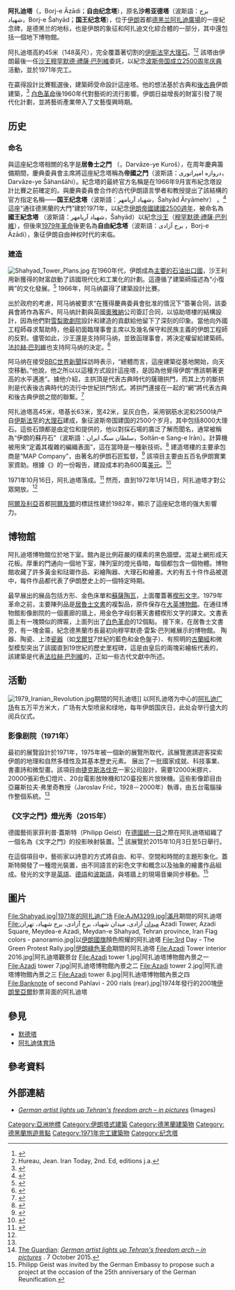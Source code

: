 {{Otheruses|other=建于美国纽约世贸大楼旧址的建筑|自由塔}}
{{Infobox Modern Building
| native_name = {{lang|fa|برج آزادی}}<br>Borj-e Āzādi
| name              = 阿扎迪塔
| image             = Azadi Tower (29358497718).jpg
| former_names = '''沙希亚德塔'''或'''国王纪念塔'''
| etymology = '''自由塔'''
| client = [[波斯帝国成立2500周年庆典|波斯帝国成立2500周年庆典]]委員會
| caption = 
| map_type = Iran
| pushpin_label = Azadi Tower
| website = {{URL|azadi-tower.com}}
| location = [[伊朗|伊朗]][[德黑蘭|德黑蘭]]
| coordinates = {{coord|35|41|58|N|51|20|16|E|type:landmark_source:dewiki|display=inline,title}}
| roof = {{convert|45|m|ft|abbr=on}}
|completion_date   = 1971年10月16日
| opened_date = 1972年1月14日
| cost = 600萬[[美元|美元]]
|architect         = {{link-en|侯赛因·阿马纳|Hossein Amanat}}
| structural_engineer = [[奧雅納|奧雅納]]
| main_contractor = MAP Company
}}

'''阿扎迪塔'''（{{lang-fa|برج آزادی}}，Borj-e Āzādi；'''自由纪念塔'''），原名'''沙希亚德塔'''（波斯語：برج شهیاد，Borj-e Šahyād；'''国王纪念塔'''），位于[[伊朗|伊朗]]首都[[德黑兰|德黑兰]][[阿扎迪廣場|阿扎迪廣場]]的一座紀念碑，是德黑兰的地标，也是伊朗的象征和阿扎迪文化綜合體的一部分，其中還包括一個地下博物館。

阿扎迪塔高約45米（148英尺），完全覆蓋著切割的[[伊斯法罕|伊斯法罕]][[大理石|大理石]]。<ref name="yahoo">{{cite web|url=https://news.yahoo.com/nphotos/slideshow/photo//090615/481/383faf99533649c7bc4b9f2a555f322d/#photoViewer=/090615/481/383faf99533649c7bc4b9f2a555f322d|title=Yahoo News - Latest News & Headlines|publisher=news.yahoo.com|access-date=1 September 2015|archive-date=2009-06-19|archive-url=https://web.archive.org/web/20090619191648/http://news.yahoo.com/nphotos/slideshow/photo/090615/481/383faf99533649c7bc4b9f2a555f322d#photoViewer=/090615/481/383faf99533649c7bc4b9f2a555f322d|dead-url=no}}</ref><ref>Hureau, Jean. Iran Today, 2nd. Ed, editions j.a.</ref> 該塔由伊朗最後一任[[沙王|沙王]][[穆罕默德·禮薩·巴列維|穆罕默德·禮薩·巴列維]]委託，以紀念[[波斯帝国成立2500周年庆典|波斯帝国成立2500周年庆典]]活動，並於1971年完工。

在贏得設計比賽甄選後，建築師{{link-en|侯赛因·阿马纳|Hossein Amanat}}受命設計這座塔。他的想法基於古典和[[後古代史|後古典]]伊朗建築，<ref name="bbc">{{cite web|url=http://www.bbc.co.uk/persian/iran/2009/07/090718_mg_azadi_sq_tehran.shtml|title=BBC فارسی - ايران - 'برج آزادی پس از۲۰ سال شسته می شود'|website=BBC Persian|access-date=1 September 2015|language=fa|archive-date=2014-04-11|archive-url=https://web.archive.org/web/20140411012559/http://www.bbc.co.uk/persian/iran/2009/07/090718_mg_azadi_sq_tehran.shtml|dead-url=no}}</ref> [[白色革命|白色革命]]後1960年代對藝術的流行影響。伊朗日益增長的財富引發了現代化計劃，並將藝術產業帶入了文藝復興時期。

== 历史 ==
=== 命名 ===
與這座紀念塔相關的名字是'''居魯士之門''' （{{lang-fa|دروازه کوروش}}，Darvāze-ye Kuroš），在周年慶典籌備期間，慶典委員會主席{{link-en|阿薩多拉·阿拉姆|Asadollah Alam}}將這座紀念塔稱為'''帝國之門'''（波斯語：دروازه امپراتوری，Darvāze-ye Šāhanšāhi）。紀念塔的最終官方名稱是在1966年9月宣布紀念塔設計比賽之前確定的。與慶典委員會合作的古代伊朗語言學者和教授{{link-fa|巴赫拉姆·法拉赫瓦希|بهرام فره‌وشی}}提出了該結構的官方指定名稱——'''国王纪念塔'''（波斯語：شهیاد آریامهر，Šahyād Āryāmehr） 。<ref name="Khashayar">{{Cite web| url = http://summit.sfu.ca/item/15619| title = A Monument of Destiny: Envisioning A Nation's Past, Present, and Future Through Shahyad/Azadi| last = Khashayar| first = Hemmati| date = 2015-08-20| website = summit.sfu.ca| access-date = 2016-02-28| archive-date = 2019-08-29| archive-url = https://web.archive.org/web/20190829205730/http://summit.sfu.ca/item/15619| dead-url = no}}</ref> 這座“通往德黑蘭的大門”建於1971年，以紀念[[波斯帝国成立2500周年庆典|伊朗帝國建國2500週年]]，被命名為'''國王紀念塔''' （波斯語：شهیاد آریامهر，Šahyād）以紀念[[沙王|沙王]]（[[穆罕默德·禮薩·巴列維|穆罕默德·禮薩·巴列維]]），但後來[[伊朗伊斯蘭革命|1979年革命]]後更名為'''自由紀念塔'''（波斯語：برج آزادی ，Borj-e Āzādi），象征伊朗自由神权时代的来临。

=== 建造 ===
[[File:Shahyad_Tower_Plans.jpg|left]]
在1960年代，伊朗成為[[石油輸出國組織|主要的石油出口國]]，沙王利用新獲得的財富啟動了該國現代化和工業化的計劃。這遵循了建築師{{link-en|侯赛因·阿马纳|Hossein Amanat}}描述為“小復興”的文化發展。<ref name=":0">{{cite web|last1=Riazati|first1=Rozita|title=The man behind Iran's most famous tower|url=https://www.bbc.co.uk/news/world-middle-east-35295083|website=BBC News|access-date=22 February 2017|date=14 January 2016|archive-date=2019-07-04|archive-url=https://web.archive.org/web/20190704194429/https://www.bbc.co.uk/news/world-middle-east-35295083|dead-url=no}}</ref> 1966年，阿马纳贏得了建築設計比賽。

出於政府的考慮，阿马纳被要求“在獲得慶典委員會批准的情況下”簽署合同，該委員會將作為客戶。阿马纳計劃與英國[[奧雅納|奧雅納]]公司簽訂合同，以協助塔樓的結構設計，因為他們對[[雪梨歌劇院|雪梨歌劇院]]設計和建造的貢獻給他留下了深刻的印象。當他向外國工程師尋求幫助時，他最初面臨理事會主席以及幾名保守和民族主義的伊朗工程師的反對。儘管如此，沙王還是支持阿马纳，並致函理事會，將決定權留給建築師。{{link-en|沙后|Shahbanu}}[[法拉赫·巴列維|法拉赫·巴列維]]也支持阿马纳的決定。<ref>{{cite web|title=Hossein Amanat with Benjamin Tiven|url=http://www.bidoun.org/magazine/28-interviews/hossein-amanat-with-benjamin-tiven/|publisher=Bidoun|access-date=24 May 2015|archive-date=2018-12-26|archive-url=https://web.archive.org/web/20181226084441/https://www.bidoun.org/issues/28-interviews|dead-url=no}}</ref>

阿马纳在接受[[英國廣播公司世界新聞頻道|BBC世界新聞]]採訪時表示，“總體而言，這座建築從基地開始，向天空移動。”他說，他之所以以這種方式設計這座塔，是因為他覺得伊朗“應該朝著更高的水平邁進”。據他介紹，主拱頂是代表古典時代的薩珊拱門，而其上方的斷拱則是代表後古典時代的流行中世紀拱門形式。將拱門連接在一起的“{{link-en|肋拱頂|Rib vault|肋}}網”將代表古典和後古典伊朗之間的聯繫。<ref>{{cite interview|last=Amanat|first=Hossein|subject-link=Hossein Amanat|title=The Freedom Tower in the name Ayush patel Tehran|work=Witness|publisher=BBC World Service|date=January 14, 2016|interviewer=Rozita Riazati}}</ref>

阿扎迪塔高45米，塔基长63米，宽42米，呈灰白色，采用钢筋水泥和2500块产自[[伊斯法罕|伊斯法罕]]的[[大理石|大理石]]建成，象征波斯帝国建国的2500个岁月，其中包括8000大理石。這些石頭都是由{{link-fa|坎巴爾·拉希姆|قنبر رحیمی}}定位和提供的，他以對採石場的廣泛了解而聞名，通常被稱為“伊朗的蘇丹石”（波斯語：سلطان سنگ ایران，Soltān-e Sang-e Irān）。計算機被用來“定義其複雜的編織表面”，這在當時是一種新技術。<ref>{{cite web|title=AMANAT ARCHITECT - SHAHYAD MONUMENT|url=http://www.amanatarchitect.com/shahyad/index.php?lang=english|website=www.amanatarchitect.com|access-date=20 February 2017|archive-date=2020-06-26|archive-url=https://web.archive.org/web/20200626082359/http://www.amanatarchitect.com/shahyad/index.php?lang=english|dead-url=no}}</ref> 建造塔樓的主要承包商是“MAP Company”，由著名的伊朗石匠{{link-fa|加法爾·達瓦爾帕納|غفار داورپناه}}監督。<ref>{{cite journal|last1=Grigor|first1=Talinn|title=Of Metamorphosis Meaning on Iranian Terms|journal=Third Text|date=2003|volume=17|issue=3|pages=207–225|doi=10.1080/0952882032000136858}}</ref> 該項目主要由五百名伊朗實業家資助。根據《{{link-en|MEED|MEED}}》的一份報告，建設成本約為600萬[[美元|美元]]。<ref>{{cite journal|title=MEED|journal=Middle East Economic Digest|date=29 October 1971|volume=15}}</ref>

1971年10月16日，阿扎迪塔落成。<ref>{{cite web|title=Iran Travel Photos. Tourism pictures from Iran - CountryReports|url=http://www.countryreports.org/travel/Iran/pictures.htm#!shahyad-tower-tehran|website=www.countryreports.org|access-date=20 February 2017|language=en|archive-date=2017-02-21|archive-url=https://web.archive.org/web/20170221110434/http://www.countryreports.org/travel/Iran/pictures.htm#!shahyad-tower-tehran|dead-url=no}}</ref> 然而，直到1972年1月14日，阿扎迪塔才對公眾開放。<ref name=":0" />

[[阿爾及利亞|阿爾及利亞]]首都[[阿爾及爾|阿爾及爾]]的標誌性{{link-en|阿爾及爾烈士紀念館|Martyrs' Memorial, Algiers|烈士紀念塔}}建於1982年，顯示了這座紀念塔的强大影響力。

== 博物館 ==
阿扎迪塔博物館位於地下室。館內是比例莊嚴的樸素的黑色牆壁。混凝土網形成天花板。厚重的門通向一個地下室，陳列室的燈光昏暗，每個都包含一個物體。博物館收藏了許多黃金和琺瑯作品、彩繪陶器、大理石和繪畫。大約有五十件作品被選中，每件作品都代表了伊朗歷史上的一個特定時期。

最早展出的展品包括方形{{link-en|石板|Flagstone}}、金色床單和[[蘇薩|蘇薩]][[陶瓦|陶瓦]]，上面覆蓋著[[楔形文字|楔形文字]]。1979年革命之前，主要陳列品是[[居魯士文書|居魯士文書]]的複製品，原件保存在[[大英博物館|大英博物館]]。在通往博物館影像剧院的一個畫廊的牆上，用金色字母刻著天書體楔形文字的譯文。文書表面上有一塊類似的牌匾，上面列出了[[白色革命|白色革命]]的12個點。 接下來，在居魯士文書旁，有一塊金匾，紀念德黑蘭市長最初向穆罕默德·雷紮·巴列維展示的博物館。 陶器、陶瓷、上漆[[瓷器|瓷器]]（如[[戈爾甘|戈爾甘]]7世紀的藍色和金色盤子）、有照明的[[古蘭經|古蘭經]]和微型模型突出了該國直到19世紀的歷史里程碑，這是由皇后的兩塊彩繪板代表的，該建築是代表[[法拉赫·巴列維|法拉赫·巴列維]]的，正如一些古代文獻中所述。

== 活動 ==
[[File:1979_Iranian_Revolution.jpg|thumb]]期間的阿扎迪塔]]
以阿扎迪塔为中心的[[阿扎迪广场|阿扎迪广场]]有五万平方米大，广场有大型喷泉和绿地，每年伊朗国庆日，此处会举行盛大的阅兵仪式。

=== 影像剧院（1971年）===
最初的展覽設計於1971年，1975年被一個新的展覽所取代，該展覽邀請遊客探索伊朗的地理和自然多樣性及其基本歷史元素。 展出了一批國家成就、科技事業、書畫詩和微型畫。該項目由[[捷克斯洛伐克|捷克斯洛伐克]]一家公司設計，需要12000米膠片、20000張彩色幻燈片、20台電影放映機和120臺投影片放映機。這些影像節目由亞羅斯拉夫·弗里奇教授（Jaroslav Frič，1928－2000年）執導，由五台電腦操作整個系統。<ref name="Khashayar"/>

=== 《文字之門》燈光秀（2015年） ===
德國藝術家菲利普·蓋斯特（Philipp Geist）在[[德國統一日|德國統一日]]之際在阿扎迪塔組織了一個名為《文字之門》的投影映射裝置。<ref>[[The_Guardian|The Guardian]]: ''[https://www.theguardian.com/world/iran-blog/gallery/2015/oct/07/german-artist-tehran-freedom-arch-pictures German artist lights up Tehran's freedom arch – in pictures] {{Wayback|url=https://www.theguardian.com/world/iran-blog/gallery/2015/oct/07/german-artist-tehran-freedom-arch-pictures |date=20170310201359 }}''. 7 October 2015.</ref> 該展覽於2015年10月3日至5日舉行。

在這個項目中，藝術家以詩意的方式將自由、和平、空間和時間的主題形象化。蓋斯特開發了一種燈光裝置，由不同語言的彩色文字和概念以及抽象的繪畫作品組成。發光的文字是[[英語|英語]]、[[德語|德語]]和[[波斯語|波斯語]]，與塔牆上的現場音樂同步移動。<ref>Philipp Geist was invited by the German Embassy to propose such a project at the occasion of the 25th anniversary of the German Reunification.</ref>

== 圖片 ==
<gallery mode="packed">
File:Shahyad.jpg|1971年的阿扎迪广场
File:AJM3299.jpg|[[滿月|滿月]]期間的阿扎迪塔
File:میدان آزادی، میدان شهیاد، برج آزادی، برج شهیاد، تهران Azadi Tower, Azadi Square, Meydea-e Azadi, Meydan-e Shahyad, Tehran province, Iran Flag colors - panoramio.jpg|以[[伊朗國旗|伊朗國旗]]顏色照耀的阿扎迪塔
File:3rd Day - The Green Protest Rally.jpg|[[伊朗綠色革命|伊朗綠色革命]]期間的阿扎迪塔
File:Azadi Tower interior 2016.jpg|阿扎迪塔觀景台
File:Azadi tower 1.jpg|阿扎迪塔博物館內景之一
File:Azadi tower 7.jpg|阿扎迪塔博物館內景之二
File:Azadi tower 2.jpg|阿扎迪塔博物館內景之三
File:Azadi tower 8.jpg|阿扎迪塔博物館內景之四
File:Banknote of second Pahlavi - 200 rials (rear).jpg|1974年發行的200塊[[伊朗里亞爾|伊朗里亞爾]]鈔票背面的阿扎迪塔
</gallery>

== 參見 ==
*[[默德塔|默德塔]]
*[[阿萨迪体育场|阿扎迪体育场]]

== 參考資料 ==
{{Reflist|3}}

== 外部連結 ==
* ''[https://www.theguardian.com/world/iran-blog/gallery/2015/oct/07/german-artist-tehran-freedom-arch-pictures German artist lights up Tehran's freedom arch – in pictures] {{Wayback|url=https://www.theguardian.com/world/iran-blog/gallery/2015/oct/07/german-artist-tehran-freedom-arch-pictures |date=20170310201359 }}'' (Images)

[[Category:亞洲地標|Category:亞洲地標]]
[[Category:伊朗塔式建築|Category:伊朗塔式建築]]
[[Category:德黑蘭建築物|Category:德黑蘭建築物]]
[[Category:德黑蘭旅遊景點|Category:德黑蘭旅遊景點]]
[[Category:1971年完工建築物|Category:1971年完工建築物]]
[[Category:纪念塔|Category:纪念塔]]